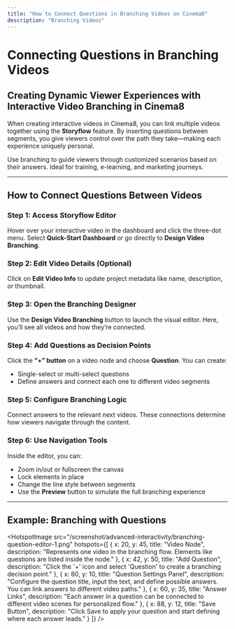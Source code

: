 ```yaml
---
title: "How to Connect Questions in Branching Videos on Cinema8"
description: "Branching Videos"
---
```



# Connecting Questions in Branching Videos

## Creating Dynamic Viewer Experiences with Interactive Video Branching in Cinema8

When creating interactive videos in Cinema8, you can link multiple videos together using the **Storyflow** feature. By inserting questions between segments, you give viewers control over the path they take—making each experience uniquely personal.

<Callout type="info">
Use branching to guide viewers through customized scenarios based on their answers. Ideal for training, e-learning, and marketing journeys.
</Callout>

---

## How to Connect Questions Between Videos

<Steps>

### Step 1: Access Storyflow Editor  
Hover over your interactive video in the dashboard and click the three-dot menu. Select **Quick-Start Dashboard** or go directly to **Design Video Branching**.

### Step 2: Edit Video Details (Optional)  
Click on **Edit Video Info** to update project metadata like name, description, or thumbnail.

### Step 3: Open the Branching Designer  
Use the **Design Video Branching** button to launch the visual editor. Here, you’ll see all videos and how they’re connected.

### Step 4: Add Questions as Decision Points  
Click the **“+” button** on a video node and choose **Question**. You can create:
- Single-select or multi-select questions
- Define answers and connect each one to different video segments

### Step 5: Configure Branching Logic  
Connect answers to the relevant next videos. These connections determine how viewers navigate through the content.

### Step 6: Use Navigation Tools  
Inside the editor, you can:
- Zoom in/out or fullscreen the canvas  
- Lock elements in place  
- Change the line style between segments  
- Use the **Preview** button to simulate the full branching experience

</Steps>

---

## Example: Branching with Questions

<HotspotImage 
  src="/screenshot/advanced-interactivity/branching-question-editor-1.png"
  hotspots={[
    {
      x: 20,
      y: 45,
      title: "Video Node",
      description: "Represents one video in the branching flow. Elements like questions are listed inside the node."
    },
    {
      x: 42,
      y: 50,
      title: "Add Question",
      description: "Click the '+' icon and select 'Question' to create a branching decision point."
    },
    {
      x: 80,
      y: 10,
      title: "Question Settings Panel",
      description: "Configure the question title, input the text, and define possible answers. You can link answers to different video paths."
    },
    {
      x: 60,
      y: 35,
      title: "Answer Links",
      description: "Each answer in a question can be connected to different video scenes for personalized flow."
    },
    {
      x: 88,
      y: 12,
      title: "Save Button",
      description: "Click Save to apply your question and start defining where each answer leads."
    }
  ]}
/>
